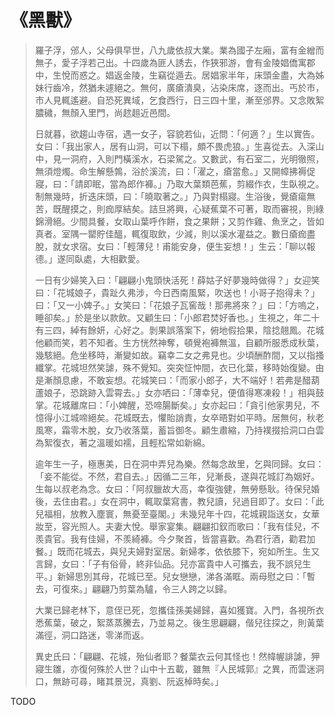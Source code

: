 # 《黑獸》

> 羅子浮，邠人，父母俱早世，八九歲依叔大業。業為國子左廂，富有金繒而無子，愛子浮若己出。十四歲為匪人誘去，作狹邪游，會有金陵娼僑寓郡中，生悅而惑之。娼返金陵，生竊從遁去。居娼家半年，床頭金盡，大為姊妹行齒冷，然猶未遽絕之。無何，廣瘡潰臭，沾染床席，逐而出。丐於市，市人見輒遙避。自恐死異域，乞食西行，日三四十里，漸至邠界。又念敗絮膿穢，無顏入里門，尚趑趄近邑間。
>
> 日就暮，欲趨山寺宿，遇一女子，容貌若仙，近問：「何適？」生以實告。女曰：「我出家人，居有山洞，可以下榻，頗不畏虎狼。」生喜從去。入深山中，見一洞府，入則門橫溪水，石梁駕之。又數武，有石室二，光明徹照，無須燈燭。命生解懸鶉，浴於溪流，曰：「濯之，瘡當愈。」又開幛拂褥促寢，曰：「請即眠，當為郎作褲。」乃取大葉類芭蕉，剪綴作衣，生臥視之。制無幾時，折迭床頭，曰：「曉取著之。」乃與對榻寢。生浴後，覺瘡瘍無苦，既醒摸之，則痂厚結矣。詰旦將興，心疑蕉葉不可著，取而審視，則綠錦滑絕。少間具餐，女取山葉呼作餅，食之果餅；又剪作雞、魚烹之，皆如真者。室隅一罌貯佳醞，輒復取飲，少減，則以溪水灌益之。數日瘡痂盡脫，就女求宿。女曰：「輕薄兒！甫能安身，便生妄想！」生云：「聊以報德。」遂同臥處，大相歡愛。
>
> 一日有少婦笑入曰：「翩翩小鬼頭快活死！薛姑子好夢幾時做得？」女迎笑曰：「花城娘子，貴趾久弗涉，今日西南風緊，吹送也！小哥子抱得未？」曰：「又一小婢子。」女笑曰：「花娘子瓦窖哉！那弗將來？」曰：「方嗚之，睡卻矣。」於是坐以款飲。又顧生曰：「小郎君焚好香也。」生視之，年二十有三四，綽有餘妍，心好之。剝果誤落案下，俯地假拾果，陰捻翹鳳。花城他顧而笑，若不知者。生方恍然神奪，頓覺袍褲無溫，自顧所服悉成秋葉，幾駭絕。危坐移時，漸變如故。竊幸二女之弗見也。少頃酬酢間，又以指搔纖掌。花城坦然笑謔，殊不覺知。突突怔忡間，衣已化葉，移時始復變。由是漸顏息慮，不敢妄想。花城笑曰：「而家小郎子，大不端好！若弗是醋葫蘆娘子，恐跳跡入雲霄去。」女亦哂曰：「薄幸兒，便值得寒凍殺！」相與鼓掌。花城離席曰：「小婢醒，恐啼腸斷矣。」女亦起曰：「貪引他家男兒，不憶得小江城啼絕矣。花城既去，懼貽誚責，女卒晤對如平時。居無何，秋老風寒，霜零木脫，女乃收落葉，蓄旨御冬。顧生肅縮，乃持襆掇拾洞口白雲為絮復衣，著之溫暖如襦，且輕松常如新綿。
>
> 逾年生一子，極惠美，日在洞中弄兒為樂。然每念故里，乞與同歸。女曰：「妾不能從。不然，君自去。」因循二三年，兒漸長，遂與花城訂為姻好。生每以叔老為念。女曰：「阿叔臘故大高，幸復強健，無勞懸耿。待保兒婚後，去住由君。」女在洞中，輒取葉寫書，教兒讀，兒過目即了。女曰：「此兒福相，放教入塵寰，無憂至臺閣。」未幾兒年十四，花城親詣送女，女華妝至，容光照人。夫妻大悅。舉家宴集。翩翩扣釵而歌曰：「我有佳兒，不羨貴官。我有佳婦，不羨綺褲。今夕聚首，皆當喜歡。為君行酒，勸君加餐。」既而花城去，與兒夫婦對室居。新婦孝，依依膝下，宛如所生。生又言歸，女曰：「子有俗骨，終非仙品。兒亦富貴中人可攜去，我不誤兒生平。」新婦思別其母，花城已至。兒女戀戀，涕各滿眶。兩母慰之曰：「暫去，可復來。」翩翩乃剪葉為驢，令三人跨之以歸。
>
> 大業已歸老林下，意侄已死，忽攜佳孫美婦歸，喜如獲寶。入門，各視所衣悉蕉葉，破之，絮蒸蒸騰去，乃並易之。後生思翩翩，偕兒往探之，則黃葉滿徑，洞口路迷，零涕而返。
>
> 異史氏曰：「翩翩、花城，殆仙者耶？餐葉衣云何其怪也！然幃幄誹謔，狎寢生雛，亦復何殊於人世？山中十五載，雖無『人民城郭』之異，而雲迷洞口，無跡可尋，睹其景況，真劉、阮返棹時矣。」

TODO
